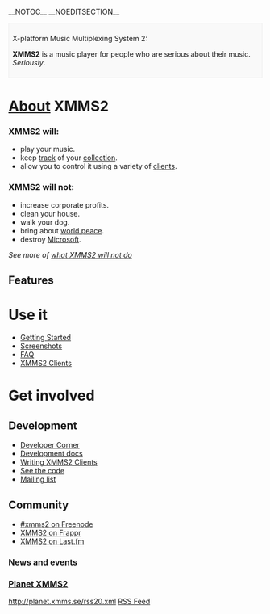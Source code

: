 __NOTOC__
__NOEDITSECTION__
<div style="border: 1px solid #eee; background: #f9f9f9; padding: 0.5em">
;X-platform Music Multiplexing System 2:
'''XMMS2''' is a music player for people who are serious about their music. ''Seriously''.
</div>

<div class="split-half">
= [[About]] XMMS2 =
=== XMMS2 will: ===
* play your music.
* keep [[The Medialib|track]] of your [[Collections|collection]].
* allow you to control it using a variety of [[XMMS2 Clients|clients]].

=== XMMS2 will not: ===
* increase corporate profits.
* clean your house.
* walk your dog.
* bring about [[Wikipedia:World peace|world peace]].
* destroy [[Wikipedia:Microsoft|Microsoft]].
''See more of [[what XMMS2 will not do]]''

== Features ==
{{FeatureList}}
</div>

<div class="split-half">
= Use it =
* [[Getting Started]]
* [[Screenshots]]
* [[FAQ]]
* [[XMMS2 Clients]]

= Get involved =
<!-- placeholder for important announcements -->
== Development ==
* [[Developer Corner]]
* [http://xmms2.xmms.se/doxygen Development docs]
* [[Writing XMMS2 Clients]]
* [http://git.xmms.se See the code]
* [http://lists.xmms.se/cgi-bin/mailman/listinfo/xmms2-devel Mailing list]

== Community ==
* [irc://chat.freenode.net/xmms2 #xmms2 on Freenode]
* [http://www.frappr.com/xmms2 XMMS2 on Frappr]
* [http://www.last.fm/group/xmms2 XMMS2 on Last.fm]

=== News and events ===
{{ShortNews}}

=== [http://planet.xmms.se Planet XMMS2] ===
<feed items="5" showdesc="false" showtitle="false">http://planet.xmms.se/rss20.xml</feed>
[http://planet.xmms.se/rss20.xml RSS Feed]
</div>

<div class="visualClear"></div>
<!-- placeholder for more stuff after the 2 columns -->